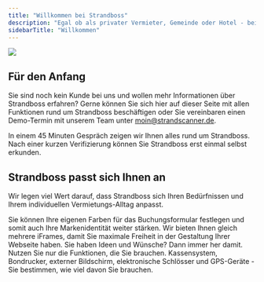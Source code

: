 ```yaml
---
title: "Willkommen bei Strandboss"
description: "Egal ob als privater Vermieter, Gemeinde oder Hotel - bei uns finden Sie die passende Lösung."
sidebarTitle: "Willkommen"
---
```


![](/doc-header.svg)

## Für den Anfang

Sie sind noch kein Kunde bei uns und wollen mehr Informationen über Strandboss erfahren? Gerne können Sie sich hier auf dieser Seite mit allen Funktionen rund um Strandboss beschäftigen oder Sie vereinbaren einen Demo-Termin mit unserem Team unter [moin@strandscanner.de](mailto:moin@strandscanner.de).

<CardGroup cols={2}>
  <Card title="Demo-Termin vereinbaren" icon="phone" href="https://mintlify.com/docs/quickstart">
    In einem 45 Minuten Gespräch zeigen wir Ihnen alles rund um Strandboss.
  </Card>

  <Card title="Demo-Zugang beantragen" icon="door-open" href="https://mintlify.com/docs/development">
    Nach einer kurzen Verifizierung können Sie Strandboss erst einmal selbst erkunden.
  </Card>
</CardGroup>

## Strandboss passt sich Ihnen an

Wir legen viel Wert darauf, dass Strandboss sich Ihren Bedürfnissen und Ihrem individuellen Vermietungs-Alltag anpasst.

<CardGroup cols={2}>
  <Card title="Farben anpassen" icon="palette" href="https://mintlify.com/docs/settings/global">
    Sie können Ihre eigenen Farben für das Buchungsformular festlegen und somit auch Ihre Markenidentität weiter stärken. 
  </Card>

  <Card title="iFrames" icon="screwdriver-wrench" href="https://mintlify.com/docs/content/components/accordions">
    Wir bieten Ihnen gleich mehrere iFrames, damit Sie maximale Freiheit in der Gestaltung Ihrer Webseite haben.
  </Card>

  <Card title="Ihre Wünsche" icon="stars" href="https://mintlify.com/customers">
    Sie haben Ideen und Wünsche? Dann immer her damit.
  </Card>
</CardGroup>

  <Card title="Module" icon="stars" href="https://mintlify.com/customers">
    Nutzen Sie nur die Funktionen, die Sie brauchen. Kassensystem, Bondrucker, externer Bildschirm, elektronische Schlösser und GPS-Geräte - Sie bestimmen, wie viel davon Sie brauchen.
  </Card>
</CardGroup>